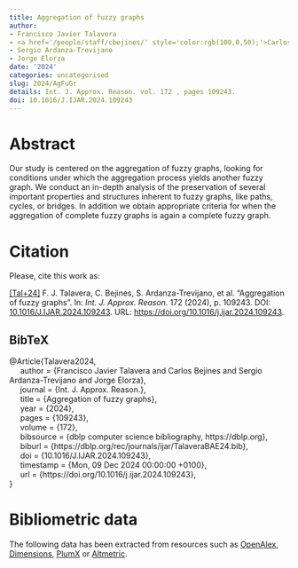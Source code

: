 ```yaml
---
title: Aggregation of fuzzy graphs
author:
- Francisco Javier Talavera
- <a href='/people/staff/cbejines/' style='color:rgb(100,0,50);'>Carlos Bejines</a>
- Sergio Ardanza-Trevijano
- Jorge Elorza
date: '2024'
categories: uncategorised
slug: 2024/AgFuGr
details: Int. J. Approx. Reason. vol. 172 , pages 109243.
doi: 10.1016/J.IJAR.2024.109243
---
```




# Abstract


Our study is centered on the aggregation of fuzzy graphs, looking for conditions under which the aggregation process yields another fuzzy graph. We conduct an in-depth analysis of the preservation of several important properties and structures inherent to fuzzy graphs, like paths, cycles, or bridges. In addition we obtain appropriate criteria for when the aggregation of complete fuzzy graphs is again a complete fuzzy graph.








# Citation
Please, cite this work as:


<a name=bib-Talavera2024></a>[[Tal+24]](#cite-Talavera2024) F. J. Talavera, C. Bejines, S. Ardanza-Trevijano, et al. “Aggregation of fuzzy graphs”. In: _Int. J. Approx. Reason._ 172 (2024), p. 109243. DOI: [10.1016/J.IJAR.2024.109243](https://doi.org/10.1016%2FJ.IJAR.2024.109243). URL: [https://doi.org/10.1016/j.ijar.2024.109243](https://doi.org/10.1016/j.ijar.2024.109243).

::: {.callout-note appearance="minimal" collapse=true}

## BibTeX

@Article{Talavera2024,<br>&nbsp;&nbsp;&nbsp;&nbsp;  author = {Francisco Javier Talavera and Carlos Bejines and Sergio Ardanza-Trevijano and Jorge Elorza},<br>&nbsp;&nbsp;&nbsp;&nbsp;  journal = {Int. J. Approx. Reason.},<br>&nbsp;&nbsp;&nbsp;&nbsp;  title = {Aggregation of fuzzy graphs},<br>&nbsp;&nbsp;&nbsp;&nbsp;  year = {2024},<br>&nbsp;&nbsp;&nbsp;&nbsp;  pages = {109243},<br>&nbsp;&nbsp;&nbsp;&nbsp;  volume = {172},<br>&nbsp;&nbsp;&nbsp;&nbsp;  bibsource = {dblp computer science bibliography, https://dblp.org},<br>&nbsp;&nbsp;&nbsp;&nbsp;  biburl = {https://dblp.org/rec/journals/ijar/TalaveraBAE24.bib},<br>&nbsp;&nbsp;&nbsp;&nbsp;  doi = {10.1016/J.IJAR.2024.109243},<br>&nbsp;&nbsp;&nbsp;&nbsp;  timestamp = {Mon, 09 Dec 2024 00:00:00 +0100},<br>&nbsp;&nbsp;&nbsp;&nbsp;  url = {https://doi.org/10.1016/j.ijar.2024.109243},<br>}

:::



# Bibliometric data


The following data has been extracted from resources such as [OpenAlex](https://openalex.org/), [Dimensions](https://app.dimensions.ai/), [PlumX](https://www.elsevier.com/insights/metrics/plumx) or [Altmetric](https://www.altmetric.com/).

<div style="display: flex; justify-content: center; align-items: center; height: 100%;">
<span class="__dimensions_badge_embed__" data-doi="10.1016/J.IJAR.2024.109243" data-legend="always"></span></div><script async src="https://badge.dimensions.ai/badge.js" charset="utf-8"></script>

<div style="display: flex; justify-content: center; align-items: center; height: 100%;">
<a href="https://plu.mx/plum/a/?doi=10.1016/J.IJAR.2024.109243" class="plumx-details" data-site="plum" data-hide-when-empty="true">Aggregation of fuzzy graphs</a></div>

<div style="display: flex; justify-content: center; align-items: center; height: 100%;">
<script type="text/javascript" src="https://d1bxh8uas1mnw7.cloudfront.net/assets/embed.js"></script><div data-badge-type="medium-donut" class="altmetric-embed" data-badge-details="right" data-doi="10.1016/J.IJAR.2024.109243"></div></div>


## Cites

The following graph plots the number of cites received by this work from its publication, on a yearly basis.

```r
#| echo: false
#| results: asis
#| warning: false
#| message: false
source(here::here('scripts', 'manage_publications.R'))
df <- readRDS('citation_history.rds')
plot_citation_history(df)
```



## Papers citing this work

The following is a non-exhaustive list of papers that cite this work:


<a name=bib-Cabrera_2024></a>[[1]](#cite-Cabrera_2024) I. P. Cabrera, S. Ferré, and S. Obiedkov. “Selected papers from the First International Joint Conference on Conceptual Knowledge Structures”. In: _International Journal of Approximate Reasoning_ 175 (Dec. 2024), p. 109303. ISSN: 0888-613X. DOI: [10.1016/j.ijar.2024.109303](https://doi.org/10.1016%2Fj.ijar.2024.109303). URL: [http://dx.doi.org/10.1016/j.ijar.2024.109303](http://dx.doi.org/10.1016/j.ijar.2024.109303).

